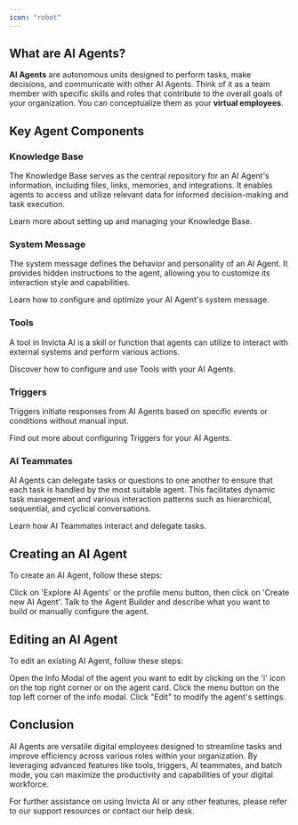 ```yaml
---
icon: "robot"
---
```


## What are AI Agents?

**AI Agents** are autonomous units designed to perform tasks, make decisions,
and communicate with other AI Agents. Think of it as a team member with
specific skills and roles that contribute to the overall goals of your
organization. You can conceptualize them as your **virtual employees**.

## Key Agent Components

### Knowledge Base

The Knowledge Base serves as the central repository for an AI Agent's information, including files, links, memories, and integrations. It enables agents to access and utilize relevant data for informed decision-making and task execution.

<Card title="Knowledge Base" icon="database" href="/ai-agents/knowledge-base">
  Learn more about setting up and managing your Knowledge Base.
</Card>

### System Message

The system message defines the behavior and personality of an AI Agent. It provides hidden instructions to the agent, allowing you to customize its interaction style and capabilities.

<Card title="System Message" icon="user-gear" href="/ai-agents/system-message">
  Learn how to configure and optimize your AI Agent's system message.
</Card>

### Tools

A tool in Invicta AI is a skill or function that agents can utilize to interact with external systems and perform various actions.

<Card title="Tools" icon="wrench" href="/ai-agents/tools">
  Discover how to configure and use Tools with your AI Agents.
</Card>

### Triggers

Triggers initiate responses from AI Agents based on specific events or conditions without manual input.

<Card title="Triggers" icon="bell" href="/ai-agents/triggers">
  Find out more about configuring Triggers for your AI Agents.
</Card>

### AI Teammates

AI Agents can delegate tasks or questions to one another to ensure that each task is handled by the most suitable agent. This facilitates dynamic task management and various interaction patterns such as hierarchical, sequential, and cyclical conversations.

<Card title="AI Teammates" icon="users" href="/ai-agents/ai-teammates">
  Learn how AI Teammates interact and delegate tasks.
</Card>

## Creating an AI Agent

To create an AI Agent, follow these steps:

<Steps>
  <Step title="Access the Agent Builder">
    Click on 'Explore AI Agents' or the profile menu button, then click on
    'Create new AI Agent'.
  </Step>
  <Step title="Configure and Create">
    Talk to the Agent Builder and describe what you want to build or manually
    configure the agent.
  </Step>
</Steps>

## Editing an AI Agent

To edit an existing AI Agent, follow these steps:

<Steps>
  <Step title="Open Info Modal">
    Open the Info Modal of the agent you want to edit by clicking on the 'i'
    icon on the top right corner or on the agent card.
  </Step>
  <Step title="Access Menu">
    Click the menu button on the top left corner of the info modal.
  </Step>
  <Step title="Edit Agent">Click "Edit" to modify the agent's settings.</Step>
</Steps>

## Conclusion

AI Agents are versatile digital employees designed to streamline tasks and improve efficiency across various roles within your organization. By leveraging advanced features like tools, triggers, AI teammates, and batch mode, you can maximize the productivity and capabilities of your digital workforce.

For further assistance on using Invicta AI or any other features, please refer to our support resources or contact our help desk.
